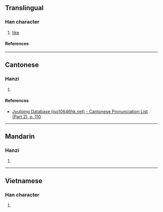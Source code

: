 {{character info}}
==Translingual==

===Han character===
{{Han char|rn=61|rad=心|as=13|sn=16|four=|canj=PBBE|ids=⿰忄愛}}

# [[like]]

====References====
{{Han ref|kx=0406.141|hdz=42362.040|uh=61D3}}

----

==Cantonese==

===Hanzi===
{{yue-hanzi|jyut=[[oi3]], [[ngoi3]]|y=oi3, ngoi3}}

# {{rfdef|yue|sort=心13}}

====References====
* [http://www.iso10646hk.net/jp/document/download.jsp Jyutping Database (iso10646hk.net) - Cantonese Pronunciation List (Part 2), p. 110]

----

==Mandarin==
{{zh-forms|s=𭞄}}

===Hanzi===
{{cmn-hanzi|pin=[[ài]] ([[ai4]])|wg=ai<sup>4</sup>}}

# {{rfdef|cmn|sort=心13}}

----

==Vietnamese==

===Han character===
{{vi-readings|rs=心13|reading=áy}}

# {{rfdef|vi|sort=心13}}